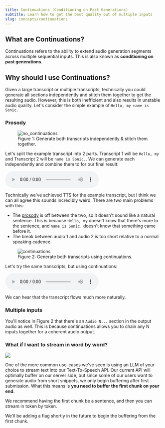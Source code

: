 ```yaml
---
title: Continuations (Conditioning on Past Generations)
subtitle: Learn how to get the best quality out of multiple inputs
slug: concepts/continuations
---
```


## What are Continuations?

Continuations refers to the ability to extend audio generation segments across multiple sequential inputs. This is also known as **conditioning on past generations**. 

## Why should I use Continuations?

Given a large transcript or multiple transcripts, technically you could generate all sections independently and stitch them together to get the resulting audio. However, this is both inefficient and also results in unstable audio quality. Let's consider the simple example of `Hello, my name is Sonic.`

### Prosody

<figure>
    <img src="/assets/images/concepts_continuations_without_continuations.png" alt="no_continuations" />
    <figcaption>Figure 1: Generate both transcripts independently & stitch them together.</figcaption>
</figure>

Let's split the example transcript into 2 parts. Transcript 1 will be `Hello, my` and Transcript 2 will be `name is Sonic.`. We can generate each independently and combine them to for our final result:


<audio controls src="/assets/audio/concepts_continuations_without_continuations.wav">
  Your browser does not support the audio element.
</audio>

Technically we've achieved TTS for the example transcript, but I think we can all agree this sounds incredibly weird. There are two main problems with this:
- The [prosody](https://en.wikipedia.org/wiki/Prosody_(linguistics)) is off between the two, so it doesn't sound like a natural sentence. This is because `Hello, my` doesn't know that there's more to the sentence, and `name is Sonic.` doesn't know that something came before it.
- The break between audio 1 and audio 2 is too short relative to a normal speaking cadence.

<figure>
    <img src="/assets/images/concepts_continuations_with_continuations.png" alt="continuations" />
    <figcaption>Figure 2: Generate both transcripts using continuations.</figcaption>
</figure>

Let's try the same transcripts, but using continuations:

<audio controls src="/assets/audio/concepts_continuations_with_continuations.wav">
  Your browser does not support the audio element.
</audio>

We can hear that the transcript flows much more naturally. 

### Multiple inputs

You'll notice in Figure 2 that there's an `Audio N...` section in the output audio as well. This is because continuations allows you to chain any N inputs together for a coherent audio output.

### What if I want to stream in word by word?

![](/assets/images/concepts_continuations_multiple_inputs.png)

One of the more common use-cases we've seen is using an LLM of your choice to stream text into our Text-To-Speech API. Our current API will optimally buffer on our server side, but since some of our users want to generate audio from short snippets, we only begin buffering after first submission. What this means is **you need to buffer the first chunk on your end**.

<Note>
We recommend having the first chunk be a sentence, and then you can stream in token by token.
</Note>

We'll be adding a flag shortly in the future to begin the buffering from the first chunk.
